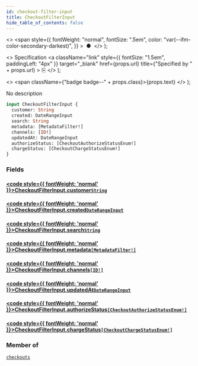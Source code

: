 ```yaml
---
id: checkout-filter-input
title: CheckoutFilterInput
hide_table_of_contents: false
---
```


  <>
    <span
      style={{
        fontWeight: "normal",
        fontSize: ".5em",
        color: "var(--ifm-color-secondary-darkest)",
      }}
    >
      &nbsp;●&nbsp;
    </span>
  </>
);

  <>
    Specification
    <a
      className="link"
      style={{ fontSize: "1.5em", paddingLeft: "4px" }}
      target="\_blank"
      href={props.url}
      title={"Specified by " + props.url}
    >
      ⎘
    </a>
  </>
);

  <>
    <span className={"badge badge--" + props.class}>{props.text}</span>
  </>
);

No description

```graphql
input CheckoutFilterInput {
  customer: String
  created: DateRangeInput
  search: String
  metadata: [MetadataFilter!]
  channels: [ID!]
  updatedAt: DateRangeInput
  authorizeStatus: [CheckoutAuthorizeStatusEnum!]
  chargeStatus: [CheckoutChargeStatusEnum!]
}
```

### Fields

#### [<code style={{ fontWeight: 'normal' }}>CheckoutFilterInput.<b>customer</b></code>](#)<Bullet />[`String`](../../../storefront/miscellaneous/scalars/string) <Badge class="secondary" text="scalar"/>

>

#### [<code style={{ fontWeight: 'normal' }}>CheckoutFilterInput.<b>created</b></code>](#)<Bullet />[`DateRangeInput`](../../../storefront/miscellaneous/inputs/date-range-input) <Badge class="secondary" text="input"/>

>

#### [<code style={{ fontWeight: 'normal' }}>CheckoutFilterInput.<b>search</b></code>](#)<Bullet />[`String`](../../../storefront/miscellaneous/scalars/string) <Badge class="secondary" text="scalar"/>

>

#### [<code style={{ fontWeight: 'normal' }}>CheckoutFilterInput.<b>metadata</b></code>](#)<Bullet />[`[MetadataFilter!]`](../../../storefront/miscellaneous/inputs/metadata-filter) <Badge class="secondary" text="list"/> <Badge class="secondary" text="input"/>

>

#### [<code style={{ fontWeight: 'normal' }}>CheckoutFilterInput.<b>channels</b></code>](#)<Bullet />[`[ID!]`](../../../storefront/miscellaneous/scalars/id) <Badge class="secondary" text="list"/> <Badge class="secondary" text="scalar"/>

>

#### [<code style={{ fontWeight: 'normal' }}>CheckoutFilterInput.<b>updatedAt</b></code>](#)<Bullet />[`DateRangeInput`](../../../storefront/miscellaneous/inputs/date-range-input) <Badge class="secondary" text="input"/>

>

#### [<code style={{ fontWeight: 'normal' }}>CheckoutFilterInput.<b>authorizeStatus</b></code>](#)<Bullet />[`[CheckoutAuthorizeStatusEnum!]`](../../../storefront/checkout/enums/checkout-authorize-status-enum) <Badge class="secondary" text="list"/> <Badge class="secondary" text="enum"/>

>

#### [<code style={{ fontWeight: 'normal' }}>CheckoutFilterInput.<b>chargeStatus</b></code>](#)<Bullet />[`[CheckoutChargeStatusEnum!]`](../../../storefront/checkout/enums/checkout-charge-status-enum) <Badge class="secondary" text="list"/> <Badge class="secondary" text="enum"/>

>

### Member of

[`checkouts`](../../../storefront/checkout/queries/checkouts) <Badge class="secondary" text="query"/>

